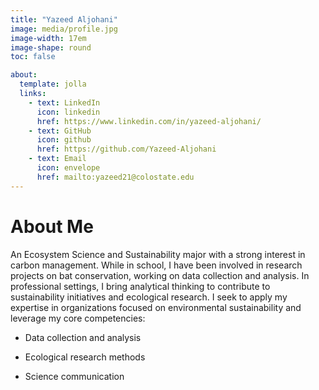 ---
title: "Yazeed Aljohani"
image: media/profile.jpg 
image-width: 17em
image-shape: round
toc: false  

about:
  template: jolla  
  links:
    - text: LinkedIn
      icon: linkedin
      href: https://www.linkedin.com/in/yazeed-aljohani/
    - text: GitHub
      icon: github
      href: https://github.com/Yazeed-Aljohani
    - text: Email
      icon: envelope
      href: mailto:yazeed21@colostate.edu
---

#  About Me

An Ecosystem Science and Sustainability major with a strong interest in carbon management. While in school, I have been involved in research projects on bat conservation, working on data collection and analysis. In professional settings, I bring analytical thinking to contribute to sustainability initiatives and ecological research. I seek to apply my expertise in organizations focused on environmental sustainability and leverage my core competencies:

-   Data collection and analysis

-   Ecological research methods

-   Science communication
